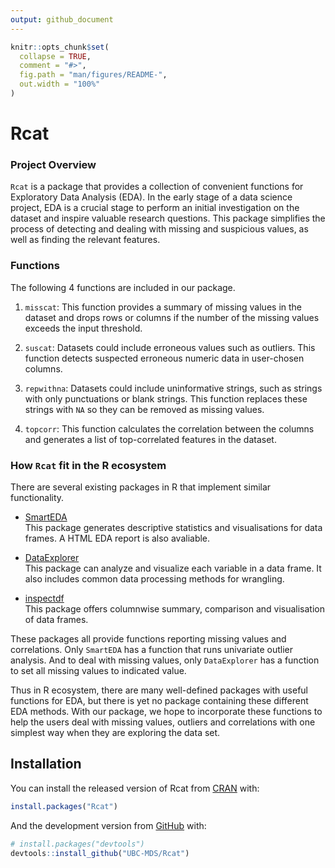 ```yaml
---
output: github_document
---
```


<!-- README.md is generated from README.Rmd. Please edit that file -->

```r
knitr::opts_chunk$set(
  collapse = TRUE,
  comment = "#>",
  fig.path = "man/figures/README-",
  out.width = "100%"
)
```

# Rcat

<!-- badges: start -->
<!-- badges: end -->

### Project Overview
`Rcat` is a package that provides a collection of convenient functions for Exploratory Data Analysis (EDA). In the early stage of a data science project, EDA is a crucial stage to perform an initial investigation on the dataset and inspire valuable research questions. This package simplifies the process of detecting and dealing with missing and suspicious values, as well as finding the relevant features. 

### Functions
The following 4 functions are included in our package.

1. `misscat`: This function provides a summary of missing values in the dataset and drops rows or columns if the number of the missing values exceeds the input threshold.

2. `suscat`: Datasets could include erroneous values such as outliers. This function detects suspected erroneous numeric data in user-chosen columns.

3. `repwithna`: Datasets could include uninformative strings, such as strings with only punctuations or blank strings. This function replaces these strings with `NA` so they can be removed as missing values.
        
4. `topcorr`: This function calculates the correlation between the columns and generates a list of top-correlated features in the dataset. 

### How `Rcat` fit in the R ecosystem
There are several existing packages in R that implement similar functionality. 

- [SmartEDA](https://cran.r-project.org/web/packages/SmartEDA/index.html)  
This package generates descriptive statistics and visualisations for data frames. A HTML EDA report is also avaliable.

- [DataExplorer](https://cran.r-project.org/web/packages/DataExplorer/index.html)  
This package can analyze and visualize each variable in a data frame. It also includes common data processing methods for wrangling.

- [inspectdf](https://cran.r-project.org/web/packages/inspectdf/index.html)  
This package offers columnwise summary, comparison and visualisation of data frames.

These packages all provide functions reporting missing values and correlations. Only `SmartEDA` has a function that runs univariate outlier analysis. And to deal with missing values, only `DataExplorer` has a function to set all missing values to indicated value.

Thus in R ecosystem, there are many well-defined packages with useful functions for EDA, but there is yet no package containing these different EDA methods. With our package, we hope to incorporate these functions to help the users deal with missing values, outliers and correlations with one simplest way when they are exploring the data set.

## Installation

You can install the released version of Rcat from [CRAN](https://CRAN.R-project.org) with:

``` r
install.packages("Rcat")
```

And the development version from [GitHub](https://github.com/) with:

``` r
# install.packages("devtools")
devtools::install_github("UBC-MDS/Rcat")
```
